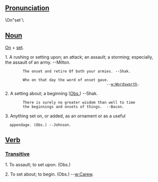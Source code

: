 ==[[Pronunciation]]==
\On"set`\

==[[Noun]]==
[[On]] + [[set]].

1. A rushing or setting upon; an attack; an assault; a storming;   especially, the assault of an army. --Milton.

         The onset and retire Of both your armies. --Shak.

         Who on that day the word of onset gave.
                                               --[[w:Wordsworth]].

2. A setting about; a beginning  ([[Obs.]]) --Shak.

         There is surely no greater wisdom than well to time
         the beginnings and onsets of things.  --Bacon.

3. Anything set on, or added, as an ornament or as a useful
   appendage. (Obs.) --Johnson.

==[[Verb]]==
===[[Transitive]]===

1. To assault; to set upon. (Obs.)

2. To set about; to begin. (Obs.) --[[w:Carew]].